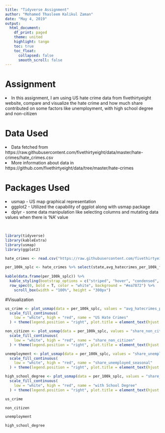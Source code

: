 ```yaml
---
title: "Tidyverse Assignment"
author: "Mohamed Thasleem Kalikul Zaman"
date: "May 4, 2019"
output: 
  html_document:
    df_print: paged
    theme: united
    highlight: tango
    toc: true
    toc_float:
      collapsed: false
      smooth_scroll: false
---
```

# Assignment

<li>In this assignment, I am using US hate crime data from fivethirtyeight website, compare and visualize the hate crime and how much share contributed on some factors like unemployment, with high school degree and non-citizen</li>   

# Data Used

<li>Data fetched from https://raw.githubusercontent.com/fivethirtyeight/data/master/hate-crimes/hate_crimes.csv</li>
<li>More information about data in https://github.com/fivethirtyeight/data/tree/master/hate-crimes</li>

# Packages Used

<li>usmap - US map graphical representation</li>
<li>ggplot2 - Utilized the capability of ggplot along with usmap package</li>
<li>dplyr - some data manipulation like selecting columns and mutating data values when there is 'NA' value</li><br>

```r
library(tidyverse)
library(kableExtra)
library(usmap)
library(ggplot2)

hate_crimes <- read.csv("https://raw.githubusercontent.com/fivethirtyeight/data/master/hate-crimes/hate_crimes.csv", sep = ",", stringsAsFactors = F)

per_100k_splc <- hate_crimes %>% select(state,avg_hatecrimes_per_100k_fbi,share_non_citizen,share_unemployed_seasonal,share_population_with_high_school_degree) %>% mutate(share_non_citizen = replace_na(share_non_citizen, 0)) %>% mutate(avg_hatecrimes_per_100k_fbi = replace_na(avg_hatecrimes_per_100k_fbi, 0))
                             
kable(data.frame(per_100k_splc)) %>%
  kable_styling(bootstrap_options = c("striped", "hover", "condensed", "responsive")) %>%
  row_spec(0, bold = T, color = "white", background = "#ea7872") %>%
    scroll_box(width = "100%", height = "300px")
```

#Visualization

```r


us_crime <- plot_usmap(data = per_100k_splc, values = "avg_hatecrimes_per_100k_fbi", lines = "red",labels = TRUE) + 
  scale_fill_continuous(
    low = "white", high = "red", name = "US Hate Crimes"
  ) + theme(legend.position = "right", plot.title = element_text(hjust = 0.5)) + labs(title = "US Hate Crimes")

non_citizen <- plot_usmap(data = per_100k_splc, values = "share_non_citizen", lines = "red",labels = TRUE) + 
  scale_fill_continuous(
    low = "white", high = "red", name = "share_non_citizen"
  ) + theme(legend.position = "right", plot.title = element_text(hjust = 0.5)) + labs(title = "Non Citizen Share of hate crime")

unemployment <- plot_usmap(data = per_100k_splc, values = "share_unemployed_seasonal", lines = "red",labels = TRUE) + 
  scale_fill_continuous(
    low = "white", high = "red", name = "share_unemployed_seasonal"
  ) + theme(legend.position = "right", plot.title = element_text(hjust = 0.5)) + labs(title = "Unemployment Share of hate crime")

high_school_degree <- plot_usmap(data = per_100k_splc, values = "share_population_with_high_school_degree", lines = "red",labels = TRUE) + 
  scale_fill_continuous(
    low = "white", high = "red", name = "with School Degree"
  ) + theme(legend.position = "right", plot.title = element_text(hjust = 0.5)) + labs(title = "With School Degree Share of hate crime")

us_crime

non_citizen

unemployment

high_school_degree
```

 
